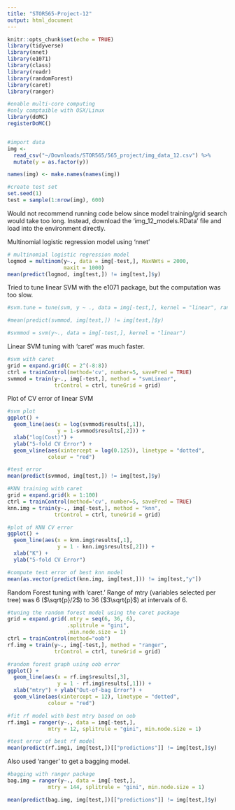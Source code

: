 ```yaml
---
title: "STOR565-Project-12"
output: html_document
---
```


```r
knitr::opts_chunk$set(echo = TRUE)
library(tidyverse)
library(nnet)
library(e1071)
library(class)
library(readr)
library(randomForest)
library(caret)
library(ranger)

#enable multi-core computing
#only comptaible with OSX/Linux
library(doMC)
registerDoMC()


#import data
img <- 
  read_csv("~/Downloads/STOR565/565_project/img_data_12.csv") %>%
  mutate(y = as.factor(y))

names(img) <- make.names(names(img))

#create test set
set.seed(1)
test = sample(1:nrow(img), 600)
```

Would not recommend running code below since model training/grid search would take too long. Instead, download the 'img_12_models.RData' file and load into the environment directly.


Multinomial logistic regression model using 'nnet'
```r
# multinomial logistic regression model
logmod = multinom(y~., data = img[-test,], MaxNWts = 2000, 
                  maxit = 1000)
mean(predict(logmod, img[test,]) != img[test,]$y)
```


Tried to tune linear SVM with the e1071 package, but the computation was too slow.
```r
#svm.tune = tune(svm, y ~ ., data = img[-test,], kernel = "linear", range = list(cost = c(2^(-8:8))))

#mean(predict(svmmod, img[test,]) != img[test,]$y)

#svmmod = svm(y~., data = img[-test,], kernel = "linear")
```

Linear SVM tuning with 'caret' was much faster.
```r
#svm with caret
grid = expand.grid(C = 2^(-8:8))
ctrl = trainControl(method='cv', number=5, savePred = TRUE)
svmmod = train(y~., img[-test,], method = "svmLinear", 
               trControl = ctrl, tuneGrid = grid)
```

Plot of CV error of linear SVM
```r
#svm plot
ggplot() + 
  geom_line(aes(x = log(svmmod$results[,1]), 
                y = 1-svmmod$results[,2])) + 
  xlab("log(Cost)") + 
  ylab("5-fold CV Error") + 
  geom_vline(aes(xintercept = log(0.125)), linetype = "dotted", 
             colour = "red")

#test error
mean(predict(svmmod, img[test,]) != img[test,]$y)
```


```r
#KNN training with caret
grid = expand.grid(k = 1:100)
ctrl = trainControl(method='cv', number=5, savePred = TRUE)
knn.img = train(y~., img[-test,], method = "knn", 
               trControl = ctrl, tuneGrid = grid)
```


```r
#plot of KNN CV error
ggplot() +
  geom_line(aes(x = knn.img$results[,1], 
                y = 1 - knn.img$results[,2])) + 
  xlab("K") + 
  ylab("5-fold CV Error")

#compute test error of best knn model
mean(as.vector(predict(knn.img, img[test,])) != img[test,"y"])
```

Random Forest tuning with 'caret.' Range of mtry (variables selected per tree) was 6 ($\sqrt{p}/2$) to 36 ($3\sqrt{p}$) at intervals of 6.
```r
#tuning the random forest model using the caret package
grid = expand.grid(.mtry = seq(6, 36, 6),
                   .splitrule = "gini", 
                   .min.node.size = 1)
ctrl = trainControl(method="oob")
rf.img = train(y~., img[-test,], method = "ranger", 
               trControl = ctrl, tuneGrid = grid)
```

```r
#random forest graph using oob error
ggplot() + 
  geom_line(aes(x = rf.img$results[,3], 
                y = 1 - rf.img$results[,1])) + 
  xlab("mtry") + ylab("Out-of-bag Error") + 
  geom_vline(aes(xintercept = 12), linetype = "dotted", 
             colour = "red")
```

```r
#fit rf model with best mtry based on oob
rf.img1 = ranger(y~., data = img[-test,], 
             mtry = 12, splitrule = "gini", min.node.size = 1)
```

```r
#test error of best rf model
mean(predict(rf.img1, img[test,])[["predictions"]] != img[test,]$y)
```


Also used 'ranger' to get a bagging model. 
```r
#bagging with ranger package
bag.img = ranger(y~., data = img[-test,], 
             mtry = 144, splitrule = "gini", min.node.size = 1)
```

```r
mean(predict(bag.img, img[test,])[["predictions"]] != img[test,]$y)
```